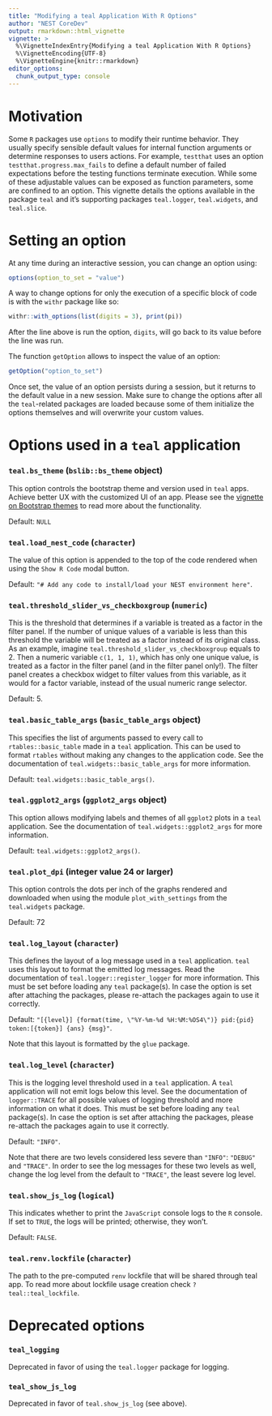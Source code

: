 ```yaml
---
title: "Modifying a teal Application With R Options"
author: "NEST CoreDev"
output: rmarkdown::html_vignette
vignette: >
  %\VignetteIndexEntry{Modifying a teal Application With R Options}
  %\VignetteEncoding{UTF-8}
  %\VignetteEngine{knitr::rmarkdown}
editor_options:
  chunk_output_type: console
---
```


# Motivation
Some `R` packages use `options` to modify their runtime behavior. They usually specify sensible default values for internal function arguments or determine responses to users actions. For example, `testthat` uses an option `testthat.progress.max_fails` to define a default number of failed expectations before the testing functions terminate execution. While some of these adjustable values can be exposed as function parameters, some are confined to an option. This vignette details the options available in the package `teal` and it's supporting packages `teal.logger`, `teal.widgets`, and `teal.slice`.

# Setting an option
At any time during an interactive session, you can change an option using:
```r
options(option_to_set = "value")
```

A way to change options for only the execution of a specific block of code is with the `withr` package like so:
```r
withr::with_options(list(digits = 3), print(pi))
```
After the line above is run the option, `digits`, will go back to its value before the line was run.

The function `getOption` allows to inspect the value of an option:
```r
getOption("option_to_set")
```

Once set, the value of an option persists during a session, but it returns to the default value in a new session. Make sure to change the options after all the `teal`-related packages are loaded because some of them initialize the options themselves and will overwrite your custom values.

# Options used in a `teal` application

### `teal.bs_theme` (`bslib::bs_theme` object)
This option controls the bootstrap theme and version used in `teal` apps. Achieve better UX with the customized UI of an app.
Please see the [vignette on Bootstrap themes](bootstrap-themes-in-teal.html) to read more about the functionality.

Default: `NULL`

### `teal.load_nest_code` (`character`)
The value of this option is appended to the top of the code rendered when using the `Show R Code` modal button.

Default: `"# Add any code to install/load your NEST environment here"`.

### `teal.threshold_slider_vs_checkboxgroup` (`numeric`)
This is the threshold that determines if a variable is treated as a factor in the filter panel. If the number of unique values of a variable is less than this threshold the variable will be treated as a factor instead of its original class. As an example, imagine `teal.threshold_slider_vs_checkboxgroup` equals to 2. Then a numeric variable `c(1, 1, 1)`, which has only one unique value, is treated as a factor in the filter panel (and in the filter panel only!). The filter panel creates a checkbox widget to filter values from this variable, as it would for a factor variable, instead of the usual numeric range selector.

Default: 5.

### `teal.basic_table_args` (`basic_table_args` object)
This specifies the list of arguments passed to every call to `rtables::basic_table` made in a `teal` application. This can be used to format `rtables` without making any changes to the application code. See the documentation of `teal.widgets::basic_table_args` for more information.

Default: `teal.widgets::basic_table_args()`.

### `teal.ggplot2_args` (`ggplot2_args` object)
This option allows modifying labels and themes of all `ggplot2` plots in a `teal` application. See the documentation of `teal.widgets::ggplot2_args` for more information.

Default: `teal.widgets::ggplot2_args()`.

### `teal.plot_dpi` (integer value 24 or larger)
This option controls the dots per inch of the graphs rendered and downloaded when using the module `plot_with_settings` from the `teal.widgets` package.

Default: 72

### `teal.log_layout` (`character`)
This defines the layout of a log message used in a `teal` application. `teal` uses this layout to format the emitted log messages. Read the documentation of `teal.logger::register_logger` for more information. This must be set before loading any `teal` package(s). In case the option is set after attaching the packages, please re-attach the packages again to use it correctly.

Default: `"[{level}] {format(time, \"%Y-%m-%d %H:%M:%OS4\")} pid:{pid} token:[{token}] {ans} {msg}"`.

Note that this layout is formatted by the `glue` package.

### `teal.log_level` (`character`)
This is the logging level threshold used in a `teal` application. A `teal` application will not emit logs below this level. See the documentation of `logger::TRACE` for all possible values of logging threshold and more information on what it does. This must be set before loading any `teal` package(s). In case the option is set after attaching the packages, please re-attach the packages again to use it correctly.

Default: `"INFO"`.

Note that there are two levels considered less severe than `"INFO"`: `"DEBUG"` and `"TRACE"`. In order to see the log messages for these two levels as well, change the log level from the default to `"TRACE"`, the least severe log level.

### `teal.show_js_log` (`logical`)
This indicates whether to print the `JavaScript` console logs to the `R` console. If set to `TRUE`, the logs will be printed; otherwise, they won't.

Default: `FALSE`.

### `teal.renv.lockfile` (`character`)

The path to the pre-computed `renv` lockfile that will be shared through teal app. To read more about lockfile usage creation check `?teal::teal_lockfile`.


# Deprecated options

### `teal_logging`
Deprecated in favor of using the `teal.logger` package for logging.

### `teal_show_js_log`
Deprecated in favor of `teal.show_js_log` (see above).
